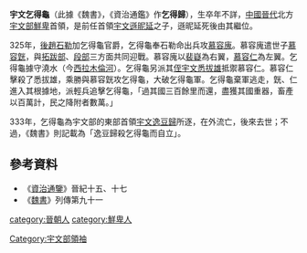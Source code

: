 '''宇文乞得龜'''（此據《魏書》，《資治通鑑》作'''乞得歸'''），生卒年不詳，[[中國|中國]][[晉代|晉代]]北方[[宇文部鮮卑|宇文部鮮卑]]首領，是前任首領[[宇文遜昵延|宇文遜昵延]]之子，遜昵延死後由其繼位。

325年，[[後趙|後趙]][[石勒|石勒]]加乞得龜官爵，乞得龜奉石勒命出兵攻[[慕容廆|慕容廆]]。慕容廆遣世子[[慕容皝|慕容皝]]，與[[拓跋部|拓跋部]]、[[段部|段部]]三方面共同迎戰。慕容廆以[[裴嶷|裴嶷]]為右翼，[[慕容仁|慕容仁]]為左翼。乞得龜據守澆水（今[[西拉木倫河|西拉木倫河]]）。乞得龜另派其[[侄|侄]][[宇文悉拔雄|宇文悉拔雄]]抵禦慕容仁。慕容仁擊殺了悉拔雄，乘勝與慕容皝攻乞得龜，大破乞得龜軍。乞得龜棄軍逃走，皝、仁進入其根據地，派輕兵追擊乞得龜，「過其國三百餘里而還，盡獲其國重器，畜產以百萬計，民之降附者數萬。」

333年，乞得龜為宇文部的東部首領[[宇文逸豆歸|宇文逸豆歸]]所逐，在外流亡，後來去世；不過，《魏書》則記載為「逸豆歸殺乞得龜而自立」。

==參考資料==
*《[[資治通鑒|資治通鑒]]》晉紀十五、十七
*《[[魏書|魏書]]》列傳第九十一

{{中国皇帝|父[[宇文遜昵延|宇文遜昵延]]|[[宇文逸豆歸|宇文逸豆歸]]|[[东晋十六国君主列表#宇文部|宇文部鮮卑]]首領|？-333年}}

[[category:晉朝人|category:晉朝人]]
[[category:鮮卑人|category:鮮卑人]]
[[Category:宇文部領袖|Category:宇文部領袖]]